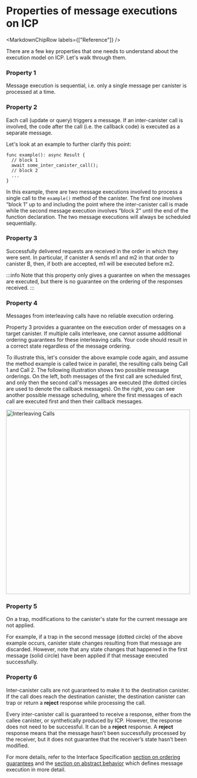 
# Properties of message executions on ICP

<MarkdownChipRow labels={["Reference"]} />

There are a few key properties that one needs to understand about the execution model on ICP. Let's walk through them.

### Property 1

Message execution is sequential, i.e. only a single message per canister is processed at a time.


### Property 2

 Each call (update or query) triggers a message. If an inter-canister call is involved, the code after the call (i.e. the callback code) is executed as a separate message.

Let's look at an example to further clarify this point:

```
func example(): async Result {
  // block 1
  await some_inter_canister_call();
  // block 2
  ...
}
```


In this example, there are two message executions involved to process a single call to the `example()` method of the canister. The first one involves “block 1” up to and including the point where the inter-canister call is made while the second message execution involves “block 2” until the end of the function declaration. The two message executions will always be scheduled sequentially.


### Property 3

Successfully delivered requests are received in the order in which they were sent. In particular, if canister A sends m1 and m2 in that order to canister B, then, if both are accepted, m1 will be executed before m2.

:::info
Note that this property only gives a guarantee on when the messages are executed, but there is no guarantee on the ordering of the responses received.
:::


### Property 4

Messages from interleaving calls have no reliable execution ordering.

Property 3 provides a guarantee on the execution order of messages on a target canister. If multiple calls interleave, one cannot assume additional ordering guarantees for these interleaving calls. Your code should result in a correct state regardless of the message ordering.

To illustrate this, let's consider the above example code again, and assume the method example is called twice in parallel, the resulting calls being Call 1 and Call 2. The following illustration shows two possible message orderings. On the left, both messages of the first call are scheduled first, and only then the second call's messages are executed (the dotted circles are used to denote the callback messages). On the right, you can see another possible message scheduling, where the first messages of each call are executed first and then their callback messages. 

<div class="text--center">
<img src="/img/docs/interleaving_calls.png" alt="Interleaving Calls" width="500"/>
</div>


### Property 5

On a trap, modifications to the canister's state for the current message are not applied.

For example, if a trap in the second message (dotted circle) of the above example occurs, canister state changes resulting from that message are discarded. However, note that any state changes that happened in the first message (solid circle) have been applied if that message executed successfully.


### Property 6

Inter-canister calls are not guaranteed to make it to the destination canister. If the call does reach the destination canister, the destination canister can trap or return a **reject** response while processing the call.

Every inter-canister call is guaranteed to receive a response, either from the callee canister, or synthetically produced by ICP. However, the response does not need to be successful. It can be a **reject** response. A **reject** response means that the message hasn’t been successfully processed by the receiver, but it does not guarantee that the receiver’s state hasn’t been modified. 

For more details, refer to the Interface Specification [section on ordering guarantees](/docs/current/references/ic-interface-spec#ordering-guarantees) and the [section on abstract behavior](/docs/current/references/ic-interface-spec#abstract-behavior) which defines message execution in more detail.
